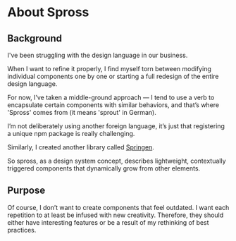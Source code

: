 # About Spross

## Background

I've been struggling with the design language in our business.

When I want to refine it properly, I find myself torn between modifying individual components one by one or starting a full redesign of the entire design language.

For now, I’ve taken a middle-ground approach — I tend to use a verb to encapsulate certain components with similar behaviors, and that’s where 'Spross' comes from (it means 'sprout' in German).

I’m not deliberately using another foreign language, it’s just that registering a unique npm package is really challenging.

Similarly, I created another library called [Springen](https://wxad.design/springen).

So spross, as a design system concept, describes lightweight, contextually triggered components that dynamically grow from other elements.

## Purpose

Of course, I don’t want to create components that feel outdated. I want each repetition to at least be infused with new creativity. Therefore, they should either have interesting features or be a result of my rethinking of best practices.
